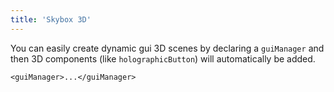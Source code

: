 ```yaml
---
title: 'Skybox 3D'
---
```


You can easily create dynamic gui 3D scenes by declaring a `guiManager` and then
3D components (like `holographicButton`) will automatically be added.

```tsx
<guiManager>...</guiManager>
```

<code src="./skybox-3d/Skybox3D.tsx" />
